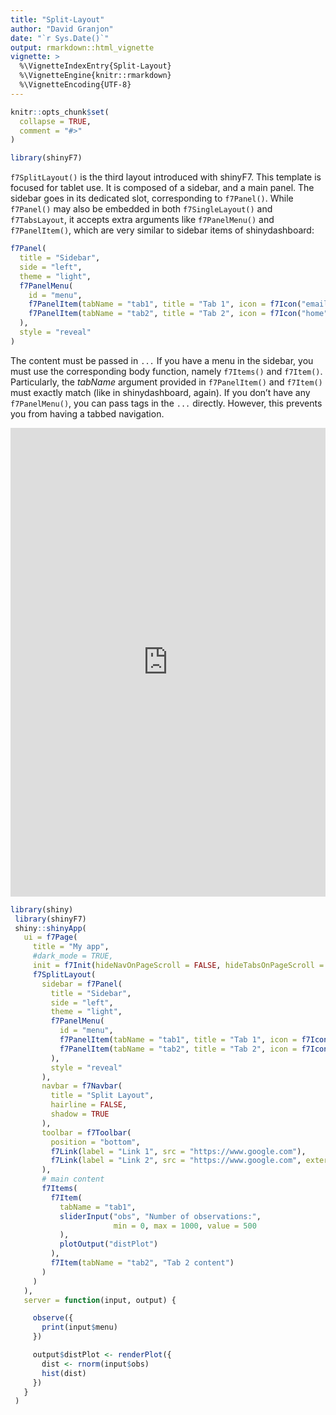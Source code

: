 ```yaml
---
title: "Split-Layout"
author: "David Granjon"
date: "`r Sys.Date()`"
output: rmarkdown::html_vignette
vignette: >
  %\VignetteIndexEntry{Split-Layout}
  %\VignetteEngine{knitr::rmarkdown}
  %\VignetteEncoding{UTF-8}
---
```


```r
knitr::opts_chunk$set(
  collapse = TRUE,
  comment = "#>"
)
```

```r
library(shinyF7)
```

`f7SplitLayout()` is the third layout introduced with shinyF7. This template is focused for 
tablet use. It is composed of a sidebar, and a main panel. The sidebar goes in its dedicated slot, corresponding to `f7Panel()`. While `f7Panel()` may also be embedded
in both `f7SingleLayout()` and `f7TabsLayout`, it accepts extra arguments like `f7PanelMenu()` and
`f7PanelItem()`, which are very similar to sidebar items of shinydashboard:

```r
f7Panel(
  title = "Sidebar",
  side = "left",
  theme = "light",
  f7PanelMenu(
    id = "menu",
    f7PanelItem(tabName = "tab1", title = "Tab 1", icon = f7Icon("email"), active = TRUE),
    f7PanelItem(tabName = "tab2", title = "Tab 2", icon = f7Icon("home"))
  ),
  style = "reveal"
)
```

The content must be passed in `...` If you have a menu in the sidebar, you must use the
corresponding body function, namely `f7Items()` and `f7Item()`. Particularly, the *tabName*
argument provided in `f7PanelItem()` and `f7Item()` must exactly match (like in shinydashboard, again).
If you don't have any `f7PanelMenu()`, you can pass tags in the `...` directly. However, 
this prevents you from having a tabbed navigation. 


<div class="marvel-device ipad black">
<div class="camera"></div>
<div class="screen">
<iframe width="100%" src="https://dgranjon.shinyapps.io/miniUI2Split" allowfullscreen="" frameborder="0" scrolling="no" height="750px"></iframe>
</div>
<div class="home"></div>
</div>


```r
library(shiny)
 library(shinyF7)
 shiny::shinyApp(
   ui = f7Page(
     title = "My app",
     #dark_mode = TRUE,
     init = f7Init(hideNavOnPageScroll = FALSE, hideTabsOnPageScroll = FALSE),
     f7SplitLayout(
       sidebar = f7Panel(
         title = "Sidebar",
         side = "left",
         theme = "light",
         f7PanelMenu(
           id = "menu",
           f7PanelItem(tabName = "tab1", title = "Tab 1", icon = f7Icon("email"), active = TRUE),
           f7PanelItem(tabName = "tab2", title = "Tab 2", icon = f7Icon("home"))
         ),
         style = "reveal"
       ),
       navbar = f7Navbar(
         title = "Split Layout",
         hairline = FALSE,
         shadow = TRUE
       ),
       toolbar = f7Toolbar(
         position = "bottom",
         f7Link(label = "Link 1", src = "https://www.google.com"),
         f7Link(label = "Link 2", src = "https://www.google.com", external = TRUE)
       ),
       # main content
       f7Items(
         f7Item(
           tabName = "tab1",
           sliderInput("obs", "Number of observations:",
                       min = 0, max = 1000, value = 500
           ),
           plotOutput("distPlot")
         ),
         f7Item(tabName = "tab2", "Tab 2 content")
       )
     )
   ),
   server = function(input, output) {

     observe({
       print(input$menu)
     })

     output$distPlot <- renderPlot({
       dist <- rnorm(input$obs)
       hist(dist)
     })
   }
 )
```
